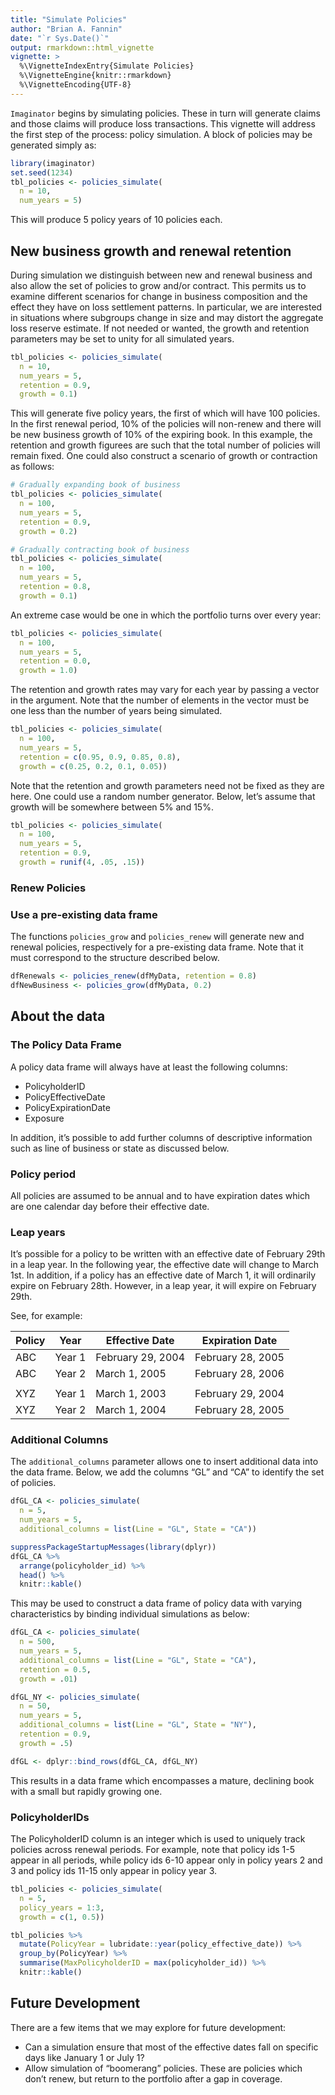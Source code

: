 ```yaml
---
title: "Simulate Policies"
author: "Brian A. Fannin"
date: "`r Sys.Date()`"
output: rmarkdown::html_vignette
vignette: >
  %\VignetteIndexEntry{Simulate Policies}
  %\VignetteEngine{knitr::rmarkdown}
  %\VignetteEncoding{UTF-8}
---
```


`Imaginator` begins by simulating policies. These in turn will generate claims and those claims will produce loss transactions. This vignette will address the first step of the process: policy simulation. A block of policies may be generated simply as:

```r
library(imaginator)
set.seed(1234)
tbl_policies <- policies_simulate(
  n = 10,
  num_years = 5)
```

This will produce 5 policy years of 10 policies each.

## New business growth and renewal retention

During simulation we distinguish between new and renewal business and also allow the set of policies to grow and/or contract. This permits us to examine different scenarios for change in business composition and the effect they have on loss settlement patterns. In particular, we are interested in situations where subgroups change in size and may distort the aggregate loss reserve estimate. If not needed or wanted, the growth and retention parameters may be set to unity for all simulated years.

```r
tbl_policies <- policies_simulate(
  n = 10,
  num_years = 5,
  retention = 0.9,
  growth = 0.1)
```

This will generate five policy years, the first of which will have 100 policies. In the first renewal period, 10% of the policies will non-renew and there will be new business growth of 10% of the expiring book. In this example, the retention and growth figurees are such that the total number of policies will remain fixed. One could also construct a scenario of growth or contraction as follows:

```r
# Gradually expanding book of business
tbl_policies <- policies_simulate(
  n = 100,
  num_years = 5,
  retention = 0.9,
  growth = 0.2)

# Gradually contracting book of business
tbl_policies <- policies_simulate(
  n = 100,
  num_years = 5,
  retention = 0.8,
  growth = 0.1)
```

An extreme case would be one in which the portfolio turns over every year:

```r
tbl_policies <- policies_simulate(
  n = 100,
  num_years = 5,
  retention = 0.0,
  growth = 1.0)
```

The retention and growth rates may vary for each year by passing a vector in the argument. Note that the number of elements in the vector must be one less than the number of years being simulated.

```r
tbl_policies <- policies_simulate(
  n = 100,
  num_years = 5,
  retention = c(0.95, 0.9, 0.85, 0.8),
  growth = c(0.25, 0.2, 0.1, 0.05))
```


Note that the retention and growth parameters need not be fixed as they are here. One could use a random number generator. Below, let's assume that growth will be somewhere between 5% and 15%.

```r
tbl_policies <- policies_simulate(
  n = 100,
  num_years = 5,
  retention = 0.9, 
  growth = runif(4, .05, .15))
```

### Renew Policies


### Use a pre-existing data frame

The functions `policies_grow` and `policies_renew` will generate new and renewal policies, respectively for a pre-existing data frame. Note that it must correspond to the structure described below.

```r
dfRenewals <- policies_renew(dfMyData, retention = 0.8)
dfNewBusiness <- policies_grow(dfMyData, 0.2)
```

## About the data

### The Policy Data Frame

A policy data frame will always have at least the following columns:

* PolicyholderID
* PolicyEffectiveDate
* PolicyExpirationDate
* Exposure

In addition, it's possible to add further columns of descriptive information such as line of business or state as discussed below.

### Policy period

All policies are assumed to be annual and to have expiration dates which are one calendar day before their effective date. 

### Leap years

It's possible for a policy to be written with an effective date of February 29th in a leap year. In the following year, the effective date will change to March 1st. In addition, if a policy has an effective date of March 1, it will ordinarily expire on February 28th. However, in a leap year, it will expire on February 29th.

See, for example:

| Policy | Year    | Effective Date    | Expiration Date     |
| ------ | ------- | ----------------- | ------------------- |
| ABC    | Year 1  | February 29, 2004 | February 28, 2005   |
| ABC    | Year 2  | March 1, 2005     | February 28, 2006   |
|        |         |                   |                     |
| XYZ    | Year 1  | March 1, 2003     | February 29, 2004   |
| XYZ    | Year 2  | March 1, 2004     | February 28, 2005   |

### Additional Columns

The `additional_columns` parameter allows one to insert additional data into the data frame. Below, we add the columns "GL" and "CA" to identify the set of policies.

```r
dfGL_CA <- policies_simulate(
  n = 5, 
  num_years = 5, 
  additional_columns = list(Line = "GL", State = "CA"))
```

```r
suppressPackageStartupMessages(library(dplyr))
dfGL_CA %>% 
  arrange(policyholder_id) %>% 
  head() %>% 
  knitr::kable()
```

This may be used to construct a data frame of policy data with varying characteristics by binding individual simulations as below:

```r
dfGL_CA <- policies_simulate(
  n = 500, 
  num_years = 5, 
  additional_columns = list(Line = "GL", State = "CA"), 
  retention = 0.5, 
  growth = .01)

dfGL_NY <- policies_simulate(
  n = 50, 
  num_years = 5, 
  additional_columns = list(Line = "GL", State = "NY"), 
  retention = 0.9, 
  growth = .5)

dfGL <- dplyr::bind_rows(dfGL_CA, dfGL_NY)
```

This results in a data frame which encompasses a mature, declining book with a small but rapidly growing one.

### PolicyholderIDs

The PolicyholderID column is an integer which is used to uniquely track policies across renewal periods. For example, note that policy ids 1-5 appear in all periods, while policy ids 6-10 appear only in policy years 2 and 3 and policy ids 11-15 only appear in policy year 3.

```r
tbl_policies <- policies_simulate(
  n = 5, 
  policy_years = 1:3, 
  growth = c(1, 0.5))
```

```r
tbl_policies %>% 
  mutate(PolicyYear = lubridate::year(policy_effective_date)) %>% 
  group_by(PolicyYear) %>% 
  summarise(MaxPolicyholderID = max(policyholder_id)) %>% 
  knitr::kable()
```


## Future Development

There are a few items that we may explore for future development:

* Can a simulation ensure that most of the effective dates fall on specific days like January 1 or July 1?
* Allow simulation of "boomerang" policies. These are policies which don't renew, but return to the portfolio after a gap in coverage.
